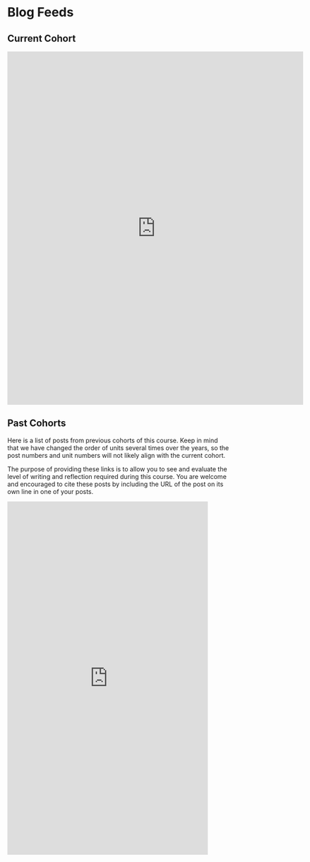 # Blog Feeds {.unnumbered}

## Current Cohort {.unnumbered}



<iframe width="670" height="800" src="https://www.inoreader.com/stream/user/1006369874/tag/LDRS663%20Fall%202023/view/html?cs=m" frameborder="0" tabindex="-1"></iframe>

## Past Cohorts {.unnumbered}

Here is a list of posts from previous cohorts of this course. Keep in mind that we have changed the order of units several times over the years, so the post numbers and unit numbers will not likely align with the current cohort.

The purpose of providing these links is to allow you to see and evaluate the level of writing and reflection required during this course. You are welcome and encouraged to cite these posts by including the URL of the post on its own line in one of your posts.

<iframe width="90%" height="800" src="https://www.inoreader.com/stream/user/1006369874/tag/LDRS663/view/html?t=LDRS%20663%20Aggregated%20Feed&cs=m&af=r" frameborder="0" tabindex="-1"></iframe>

